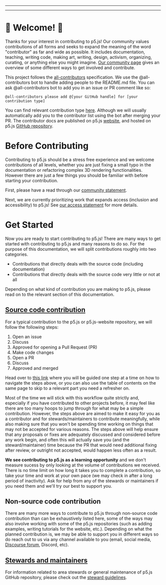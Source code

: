 
  ---
  
  ---
  # 🌸 Welcome! 🌺

Thanks for your interest in contributing to p5.js! Our community values contributions of all forms and seeks to expand the meaning of the word "contributor" as far and wide as possible. It includes documentation, teaching, writing code, making art, writing, design, activism, organizing, curating, or anything else you might imagine. [Our community page](https://p5js.org/community/#contribute) gives an overview of some different ways to get involved and contribute.

This project follows the [all-contributors](https://github.com/kentcdodds/all-contributors) specification. We use the @all-contributors bot to handle adding people to the README.md file. You can ask @all-contributors bot to add you in an issue or PR comment like so:
```
@all-contributors please add @[your GitHub handle] for [your contribution type]
```
You can find relevant contribution type [here](https://allcontributors.org/docs/en/emoji-key). Although we will usually automatically add you to the contributor list using the bot after merging your PR. The contributor docs are published on p5.js [website](https://p5js.org/contributor-docs/#/), and hosted on p5.js [GitHub repository](https://github.com/processing/p5.js/tree/main/contributor_docs).

# Before Contributing
Contributing to p5.js should be a stress free experience and we welcome contributions of all levels, whether you are just fixing a small typo in the documentation or refactoring complex 3D rendering functionalities. However there are just a few things you should be familiar with before starting your contribution.

First, please have a read through our [community statement](https://p5js.org/community/).

Next, we are currently prioritizing work that expands access (inclusion and accessibility) to p5.js! See [our access statement](./access/) for more details.

# Get Started
Now you are ready to start contributing to p5.js! There are many ways to get started with contributing to p5.js and many reasons to do so. For the purpose of this documentation, we will split contributions roughly into two categories.
- Contributions that directly deals with the source code (including documentation)
- Contributions that directly deals with the source code very little or not at all

Depending on what kind of contribution you are making to p5.js, please read on to the relevant section of this documentation.

## [Source code contribution](./contributor_guidelines/)
For a typical contribution to the p5.js or p5.js-website repository, we will follow the following steps:
1. Open an issue
2. Discuss
3. Approved for opening a Pull Request (PR)
4. Make code changes
5. Open a PR
6. Discuss
7. Approved and merged

Head over to [this link](./contributor_guidelines/) where you will be guided one step at a time on how to navigate the steps above, or you can also use the table of contents on the same page to skip to a relevant part you need a refresher on.

Most of the time we will stick with this workflow quite strictly and, especially if you have contributed to other projects before, it may feel like there are too many hoops to jump through for what may be a simple contribution. However, the steps above are aimed to make it easy for you as a contributor and for stewards/maintainers to contribute meaningfully, while also making sure that you won't be spending time working on things that may not be accepted for various reasons. The steps above will help ensure that any proposals or fixes are adequately discussed and considered before any work begin, and often this will actually save you (and the steward/maintainer) time because the PR that would need additional fixing after review, or outright not accepted, would happen less often as a result.

**We see contributing to p5.js as a learning opportunity** and we don't measure sucess by only looking at the volume of contributions we received. There is no time limit on how long it takes you to complete a contribution, so take your time and work at your own pace (we may check in after a long period of inactivity). Ask for help from any of the stewards or maintainers if you need them and we'll try our best to support you.

## Non-source code contribution
There are many more ways to contribute to p5.js through non-source code contribution than can be exhaustively listed here, some of the ways may also involve working with some of the p5.js repositories (such as adding examples, writing tutorials for the website, etc.). Depending on what the planned contribution is, we may be able to support you in different ways so do reach out to us via any channel available to you (email, social media, [Discourse forum](https://discourse.processing.org/c/p5js/10), Discord, etc).

## [Stewards and maintainers](./steward_guidelines/)
For information related to area stewards or general maintenance of p5.js GitHub repository, please check out the [steward guidelines](./steward_guidelines/).

  